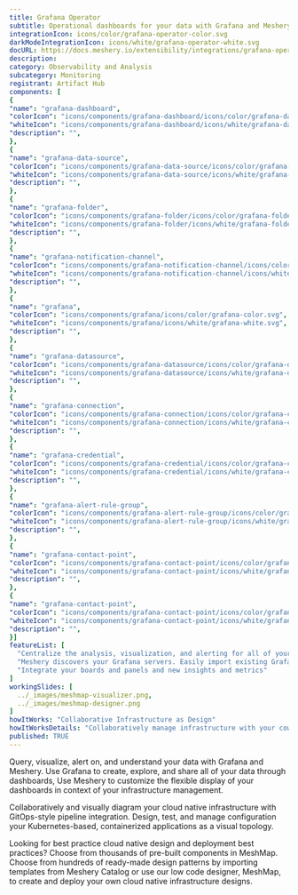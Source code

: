 ```yaml
---
title: Grafana Operator
subtitle: Operational dashboards for your data with Grafana and Meshery
integrationIcon: icons/color/grafana-operator-color.svg
darkModeIntegrationIcon: icons/white/grafana-operator-white.svg
docURL: https://docs.meshery.io/extensibility/integrations/grafana-operator
description: 
category: Observability and Analysis
subcategory: Monitoring
registrant: Artifact Hub
components: [
{
"name": "grafana-dashboard",
"colorIcon": "icons/components/grafana-dashboard/icons/color/grafana-dashboard-color.svg",
"whiteIcon": "icons/components/grafana-dashboard/icons/white/grafana-dashboard-white.svg",
"description": "",
},
{
"name": "grafana-data-source",
"colorIcon": "icons/components/grafana-data-source/icons/color/grafana-data-source-color.svg",
"whiteIcon": "icons/components/grafana-data-source/icons/white/grafana-data-source-white.svg",
"description": "",
},
{
"name": "grafana-folder",
"colorIcon": "icons/components/grafana-folder/icons/color/grafana-folder-color.svg",
"whiteIcon": "icons/components/grafana-folder/icons/white/grafana-folder-white.svg",
"description": "",
},
{
"name": "grafana-notification-channel",
"colorIcon": "icons/components/grafana-notification-channel/icons/color/grafana-notification-channel-color.svg",
"whiteIcon": "icons/components/grafana-notification-channel/icons/white/grafana-notification-channel-white.svg",
"description": "",
},
{
"name": "grafana",
"colorIcon": "icons/components/grafana/icons/color/grafana-color.svg",
"whiteIcon": "icons/components/grafana/icons/white/grafana-white.svg",
"description": "",
},
{
"name": "grafana-datasource",
"colorIcon": "icons/components/grafana-datasource/icons/color/grafana-datasource-color.svg",
"whiteIcon": "icons/components/grafana-datasource/icons/white/grafana-datasource-white.svg",
"description": "",
},
{
"name": "grafana-connection",
"colorIcon": "icons/components/grafana-connection/icons/color/grafana-connection-color.svg",
"whiteIcon": "icons/components/grafana-connection/icons/white/grafana-connection-white.svg",
"description": "",
},
{
"name": "grafana-credential",
"colorIcon": "icons/components/grafana-credential/icons/color/grafana-credential-color.svg",
"whiteIcon": "icons/components/grafana-credential/icons/white/grafana-credential-white.svg",
"description": "",
},
{
"name": "grafana-alert-rule-group",
"colorIcon": "icons/components/grafana-alert-rule-group/icons/color/grafana-alert-rule-group-color.svg",
"whiteIcon": "icons/components/grafana-alert-rule-group/icons/white/grafana-alert-rule-group-white.svg",
"description": "",
},
{
"name": "grafana-contact-point",
"colorIcon": "icons/components/grafana-contact-point/icons/color/grafana-contact-point-color.svg",
"whiteIcon": "icons/components/grafana-contact-point/icons/white/grafana-contact-point-white.svg",
"description": "",
},
{
"name": "grafana-contact-point",
"colorIcon": "icons/components/grafana-contact-point/icons/color/grafana-contact-point-color.svg",
"whiteIcon": "icons/components/grafana-contact-point/icons/white/grafana-contact-point-white.svg",
"description": "",
}]
featureList: [
  "Centralize the analysis, visualization, and alerting for all of your data with Grafana.",
  "Meshery discovers your Grafana servers. Easily import existing Grafana dashboards and panels into Meshery",
  "Integrate your boards and panels and new insights and metrics"
]
workingSlides: [
  ../_images/meshmap-visualizer.png,
  ../_images/meshmap-designer.png
]
howItWorks: "Collaborative Infrastructure as Design"
howItWorksDetails: "Collaboratively manage infrastructure with your coworkers synchronously sharing the same designs."
published: TRUE
---
```

<p>
Query, visualize, alert on, and understand your data with Grafana and Meshery. Use Grafana to create, explore, and share all of your data through dashboards,
Use Meshery to customize the flexible display of your dashboards in context of your infrastructure management.
</p>
<p>
    Collaboratively and visually diagram your cloud native infrastructure with GitOps-style pipeline integration. Design, test, and manage configuration your Kubernetes-based, containerized applications as a visual topology.
</p>
<p>
    Looking for best practice cloud native design and deployment best practices? Choose from thousands of pre-built components in MeshMap. Choose from hundreds of ready-made design patterns by importing templates from Meshery Catalog or use our low code designer, MeshMap, to create and deploy your own cloud native infrastructure designs.
</p>
